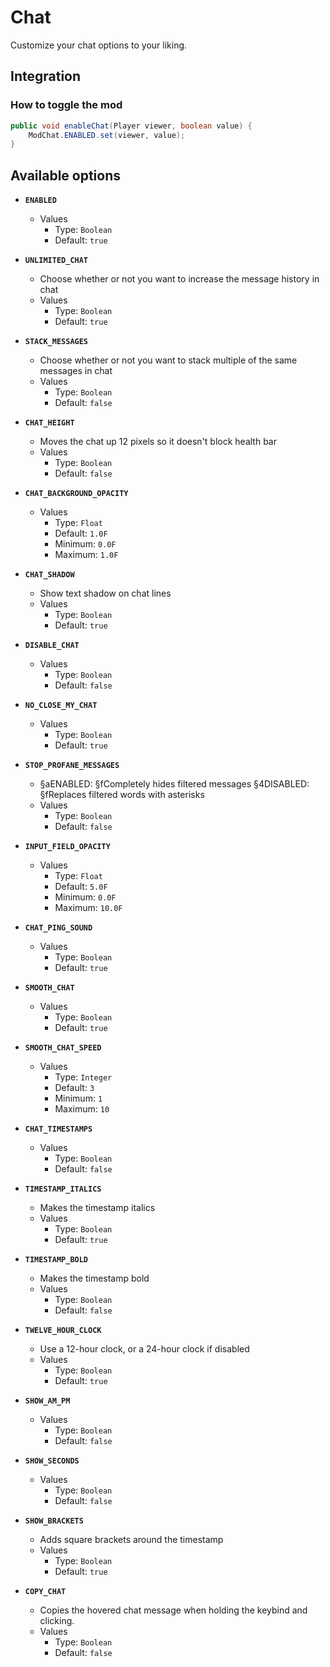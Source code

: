 # Chat

Customize your chat options to your liking.

## Integration

### How to toggle the mod

```java
public void enableChat(Player viewer, boolean value) {
    ModChat.ENABLED.set(viewer, value);
}
```

## Available options

- __`ENABLED`__
    - Values
        - Type: `Boolean`
        - Default: `true`

- __`UNLIMITED_CHAT`__
    - Choose whether or not you want to increase the message history in chat
    - Values
        - Type: `Boolean`
        - Default: `true`

- __`STACK_MESSAGES`__
    - Choose whether or not you want to stack multiple of the same messages in chat
    - Values
        - Type: `Boolean`
        - Default: `false`

- __`CHAT_HEIGHT`__
    - Moves the chat up 12 pixels so it doesn't block health bar
    - Values
        - Type: `Boolean`
        - Default: `false`

- __`CHAT_BACKGROUND_OPACITY`__
    - Values
        - Type: `Float`
        - Default: `1.0F`
        - Minimum: `0.0F`
        - Maximum: `1.0F`

- __`CHAT_SHADOW`__
    - Show text shadow on chat lines
    - Values
        - Type: `Boolean`
        - Default: `true`

- __`DISABLE_CHAT`__
    - Values
        - Type: `Boolean`
        - Default: `false`

- __`NO_CLOSE_MY_CHAT`__
    - Values
        - Type: `Boolean`
        - Default: `true`

- __`STOP_PROFANE_MESSAGES`__
    - §aENABLED: §fCompletely hides filtered messages 
§4DISABLED: §fReplaces filtered words with asterisks
    - Values
        - Type: `Boolean`
        - Default: `false`

- __`INPUT_FIELD_OPACITY`__
    - Values
        - Type: `Float`
        - Default: `5.0F`
        - Minimum: `0.0F`
        - Maximum: `10.0F`

- __`CHAT_PING_SOUND`__
    - Values
        - Type: `Boolean`
        - Default: `true`

- __`SMOOTH_CHAT`__
    - Values
        - Type: `Boolean`
        - Default: `true`

- __`SMOOTH_CHAT_SPEED`__
    - Values
        - Type: `Integer`
        - Default: `3`
        - Minimum: `1`
        - Maximum: `10`

- __`CHAT_TIMESTAMPS`__
    - Values
        - Type: `Boolean`
        - Default: `false`

- __`TIMESTAMP_ITALICS`__
    - Makes the timestamp italics
    - Values
        - Type: `Boolean`
        - Default: `true`

- __`TIMESTAMP_BOLD`__
    - Makes the timestamp bold
    - Values
        - Type: `Boolean`
        - Default: `false`

- __`TWELVE_HOUR_CLOCK`__
    - Use a 12-hour clock, or a 24-hour clock if disabled
    - Values
        - Type: `Boolean`
        - Default: `true`

- __`SHOW_AM_PM`__
    - Values
        - Type: `Boolean`
        - Default: `false`

- __`SHOW_SECONDS`__
    - Values
        - Type: `Boolean`
        - Default: `false`

- __`SHOW_BRACKETS`__
    - Adds square brackets around the timestamp
    - Values
        - Type: `Boolean`
        - Default: `true`

- __`COPY_CHAT`__
    - Copies the hovered chat message when holding the keybind and clicking.
    - Values
        - Type: `Boolean`
        - Default: `false`

